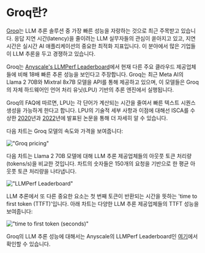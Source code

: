 # Groq란?

[Groq](https://groq.com/)는 LLM 추론 솔루션 중 가장 빠른 성능을 자랑하는 것으로 최근 주목받고 있습니다. 응답 지연 시간(latency)을 줄이려는 LLM 실무자들의 관심이 쏟아지고 있고, 지연 시간은 실시간 AI 애플리케이션의 중요한 최적화 지표입니다. 이 분야에서 많은 기업들이 LLM 추론을 두고 경쟁하고 있습니다.

Groq는 [Anyscale's LLMPerf Leaderboard](https://github.com/ray-project/llmperf-leaderboard)에서 현재 다른 주요 클라우드 제공업체들에 비해 18배 빠른 추론 성능을 보인다고 주장합니다. Groq는 최근 Meta AI의 Llama 2 70B와 Mixtral 8x7B 모델을 API를 통해 제공하고 있으며, 이 모델들은 Groq의 자체 하드웨어인 언어 처리 유닛(LPU) 기반의 추론 엔진에서 실행됩니다.

Groq의 FAQ에 따르면, LPU는 각 단어가 계산되는 시간을 줄여서 빠른 텍스트 시퀀스 생성을 가능하게 한다고 합니다. LPU의 기술적 세부 사항과 이점에 대해선 ISCA를 수상한 [2020](https://wow.groq.com/groq-isca-paper-2020/)년과 [2022](https://wow.groq.com/isca-2022-paper/)년에 발표된 논문을 통해 더 자세히 알 수 있습니다.

다음 차트는 Groq 모델의 속도와 가격을 보여줍니다:

!["Groq pricing"](../../img/research/groq.png)

다음 차트는 Llama 2 70B 모델에 대해 LLM 추론 제공업체들의 아웃풋 토큰 처리량(tokens/s)을 비교한 것입니다. 차트의 숫자들은 150개의 요청을 기반으로 한 평균 아웃풋 토큰 처리량을 나타냅니다.

!["LLMPerf Leaderboard"](https://github.com/ray-project/llmperf-leaderboard/blob/main/.assets/output_tokens_per_s.jpg?raw=true)

LLM 추론에서 또 다른 중요한 요소는 첫 번째 토큰이 반환되는 시간을 뜻하는 'time to first token (TTFT)'입니다. 아래 차트는 다양한 LLM 추론 제공업체들의 TTFT 성능을 보여줍니다:

!["time to first token (seconds)"](https://github.com/ray-project/llmperf-leaderboard/blob/main/.assets/ttft.jpg?raw=true)

Groq의 LLM 추론 성능에 대해서는 Anyscale의 LLMPerf Leaderboard인 [여기](https://wow.groq.com/groq-lpu-inference-engine-crushes-first-public-llm-benchmark/)에서 확인할 수 있습니다.